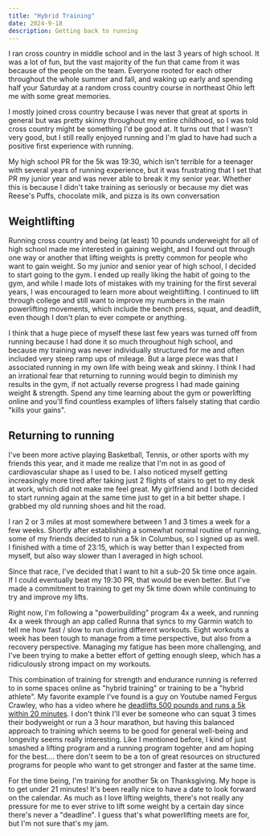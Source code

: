 ```yaml
---
title: "Hybrid Training"
date: 2024-9-18
description: Getting back to running
---
```


I ran cross country in middle school and in the last 3 years of high school. It was a lot of fun, but the vast majority of the fun that came from it was because of the people on the team. Everyone rooted for each other throughout the whole summer and fall, and waking up early and spending half your Saturday at a random cross country course in northeast Ohio left me with some great memories. 

I mostly joined cross country because I was never that great at sports in general but was pretty skinny throughout my entire childhood, so I was told cross country might be something I'd be good at. It turns out that I wasn't very good, but I still really enjoyed running and I'm glad to have had such a positive first experience with running. 

My high school PR for the 5k was 19:30, which isn't terrible for a teenager with several years of running experience, but it was frustrating that I set that PR my junior year and was never able to break it my senior year. Whether this is because I didn't take training as seriously or because my diet was Reese's Puffs, chocolate milk, and pizza is its own conversation

## Weightlifting

Running cross country and being (at least) 10 pounds underweight for all of high school made me interested in gaining weight, and I found out through one way or another that lifting weights is pretty common for people who want to gain weight. So my junior and senior year of high school, I decided to start going to the gym. I ended up really liking the habit of going to the gym, and while I made lots of mistakes with my training for the first several years, I was encouraged to learn more about weightlifting. I continued to lift through college and still want to improve my numbers in the main powerlifting movements, which include the bench press, squat, and deadlift, even though I don't plan to ever compete or anything. 

I think that a huge piece of myself these last few years was turned off from running because I had done it so much throughout high school, and because my training was never individually structured for me and often included very steep ramp ups of mileage. But a large piece was that I associated running in my own life with being weak and skinny. I think I had an irrational fear that returning to running would begin to diminish my results in the gym, if not actually reverse progress I had made gaining weight & strength. Spend any time learning about the gym or powerlifting online and you'll find countless examples of lifters falsely stating that cardio "kills your gains".

## Returning to running

I've been more active playing Basketball, Tennis, or other sports with my friends this year, and it made me realize that I'm not in as good of cardiovascular shape as I used to be. I also noticed myself getting increasingly more tired after taking just 2 flights of stairs to get to my desk at work, which did not make me feel great. My girlfriend and I both decided to start running again at the same time just to get in a bit better shape. I grabbed my old running shoes and hit the road. 

I ran 2 or 3 miles at most somewhere between 1 and 3 times a week for a few weeks. Shortly after establishing a somewhat normal routine of running, some of my friends decided to run a 5k in Columbus, so I signed up as well. I finished with a time of 23:15, which is way better than I expected from myself, but also way slower than I averaged in high school. 

Since that race, I've decided that I want to hit a sub-20 5k time once again. If I could eventually beat my 19:30 PR, that would be even better. But I've made a commitment to training to get my 5k time down while continuing to try and improve my lifts. 

Right now, I'm following a "powerbuilding" program 4x a week, and running 4x a week through an app called Runna that syncs to my Garmin watch to tell me how fast / slow to run during different workouts. Eight workouts a week has been tough to manage from a time perspective, but also from a recovery perspective. Managing my fatigue has been more challenging, and I've been trying to make a better effort of getting enough sleep, which has a ridiculously strong impact on my workouts. 

This combination of training for strength and endurance running is referred to in some spaces online as "hybrid training" or training to be a "hybrid athlete". My favorite example I've found is a guy on Youtube named Fergus Crawley, who has a video where he [deadlifts 500 pounds and runs a 5k within 20 minutes](https://www.youtube.com/watch?v=tkPojql50KE). I don't think I'll ever be someone who can squat 3 times their bodyweight or run a 3 hour marathon, but having this balanced approach to training which seems to be good for general well-being and longevity seems really interesting. Like I mentioned before, I kind of just smashed a lifting program and a running program togehter and am hoping for the best.... there don't seem to be a ton of great resources on structured programs for people who want to get stronger and faster at the same time. 

For the time being, I'm training for another 5k on Thanksgiving. My hope is to get under 21 minutes! It's been really nice to have a date to look forward on the calendar. As much as I love lifting weights, there's not really any pressure for me to ever strive to lift some weight by a certain day since there's never a "deadline". I guess that's what powerlifting meets are for, but I'm not sure that's my jam. 



